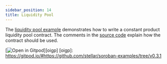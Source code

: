 ```yaml
---
sidebar_position: 14
title: Liquidity Pool
---
```


The [liquidity pool example] demonstrates how to write a constant product
liquidity pool contract. The comments in the [source code] explain how the contract should
be used.

[![Open in Gitpod](https://gitpod.io/button/open-in-gitpod.svg)][oigp]
[oigp]: https://gitpod.io/#https://github.com/stellar/soroban-examples/tree/v0.3.1

[liquidity pool example]: https://github.com/stellar/soroban-examples/tree/v0.3.1/liquidity_pool
[source code]: https://github.com/stellar/soroban-examples/blob/v0.2.1/liquidity_pool/src/lib.rs#L143
